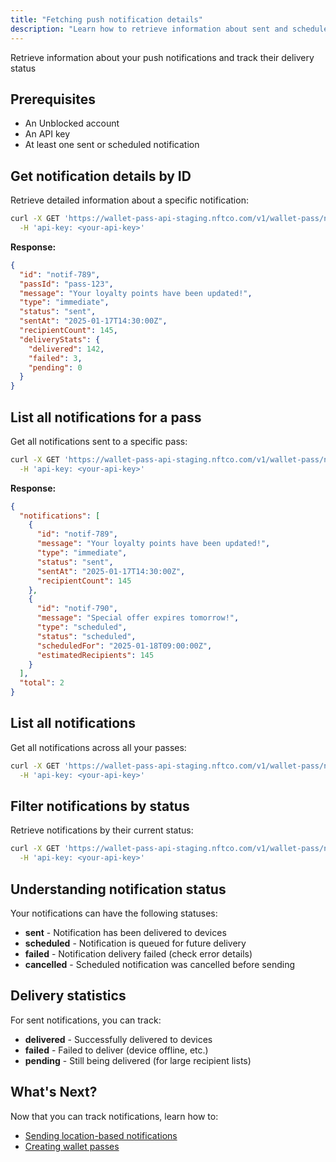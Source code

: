 ```yaml
---
title: "Fetching push notification details"
description: "Learn how to retrieve information about sent and scheduled push notifications"
---
```


Retrieve information about your push notifications and track their delivery status

## Prerequisites

- An Unblocked account
- An API key
- At least one sent or scheduled notification

## Get notification details by ID

Retrieve detailed information about a specific notification:

```bash
curl -X GET 'https://wallet-pass-api-staging.nftco.com/v1/wallet-pass/notifications/{notificationId}' \
  -H 'api-key: <your-api-key>'
```

**Response:**
```json
{
  "id": "notif-789",
  "passId": "pass-123",
  "message": "Your loyalty points have been updated!",
  "type": "immediate",
  "status": "sent",
  "sentAt": "2025-01-17T14:30:00Z",
  "recipientCount": 145,
  "deliveryStats": {
    "delivered": 142,
    "failed": 3,
    "pending": 0
  }
}
```

## List all notifications for a pass

Get all notifications sent to a specific pass:

```bash
curl -X GET 'https://wallet-pass-api-staging.nftco.com/v1/wallet-pass/notifications?passSerialNumber={passId}' \
  -H 'api-key: <your-api-key>'
```

**Response:**
```json
{
  "notifications": [
    {
      "id": "notif-789",
      "message": "Your loyalty points have been updated!",
      "type": "immediate",
      "status": "sent",
      "sentAt": "2025-01-17T14:30:00Z",
      "recipientCount": 145
    },
    {
      "id": "notif-790",
      "message": "Special offer expires tomorrow!", 
      "type": "scheduled",
      "status": "scheduled",
      "scheduledFor": "2025-01-18T09:00:00Z",
      "estimatedRecipients": 145
    }
  ],
  "total": 2
}
```

## List all notifications

Get all notifications across all your passes:

```bash
curl -X GET 'https://wallet-pass-api-staging.nftco.com/v1/wallet-pass/notifications' \
  -H 'api-key: <your-api-key>'
```

## Filter notifications by status

Retrieve notifications by their current status:

```bash
curl -X GET 'https://wallet-pass-api-staging.nftco.com/v1/wallet-pass/notifications?status=scheduled' \
  -H 'api-key: <your-api-key>'
```

## Understanding notification status

Your notifications can have the following statuses:

- **sent** - Notification has been delivered to devices
- **scheduled** - Notification is queued for future delivery
- **failed** - Notification delivery failed (check error details)
- **cancelled** - Scheduled notification was cancelled before sending

## Delivery statistics

For sent notifications, you can track:

- **delivered** - Successfully delivered to devices
- **failed** - Failed to deliver (device offline, etc.)
- **pending** - Still being delivered (for large recipient lists)

## What's Next?

Now that you can track notifications, learn how to:

- [Sending location-based notifications](/documentation/sending-location-based-notifications)
- [Creating wallet passes](/documentation/creating-wallet-passes) 
